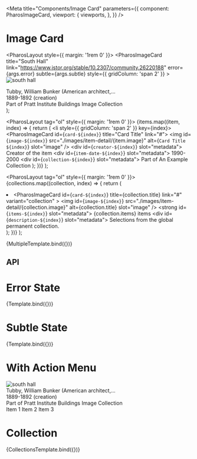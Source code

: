 


<Meta
  title="Components/Image Card"
  parameters={{
    component: PharosImageCard,
    viewport: {
      viewports,
    },
  }}
/>

# Image Card

  <PharosLayout style={{ margin: '1rem 0' }}>
    <PharosImageCard
      title="South Hall"
      link="https://www.jstor.org/stable/10.2307/community.26220188"
      error={args.error}
      subtle={args.subtle}
      style={{ gridColumn: 'span 2' }}
    >
      <img id="image" src="./images/item-detail/collection_5.png" alt="south hall" slot="image" />
      <div id="creator" slot="metadata">
        Tubby, William Bunker (American architect,...
      </div>
      <div id="item-date" slot="metadata">
        1889-1892 (creation)
      </div>
      <div id="collection" slot="metadata">
        Part of
        <PharosLink
          href="https://www.jstor.org/site/pratt/buildings-image"
          onBackground={args.subtle}
        >
          Pratt Institute Buildings Image Collection
        </PharosLink>
      </div>
    </PharosImageCard>
  </PharosLayout>
);

  <PharosLayout tag="ol" style={{ margin: '1rem 0' }}>
    {items.map((item, index) => {
      return (
        <li style={{ gridColumn: 'span 2' }} key={index}>
          <PharosImageCard id={`card-${index}`} title="Card Title" link="#">
            <img
              id={`image-${index}`}
              src="./images/item-detail/{item.image}"
              alt={`Card Title ${index}`}
              slot="image"
            />
            <div id={`creator-${index}`} slot="metadata">
              Creator of the item
            </div>
            <div id={`item-date-${index}`} slot="metadata">
              1990-2000
            </div>
            <div id={`collection-${index}`} slot="metadata">
              Part of
              <PharosLink href="https://www.jstor.org/site/pratt/buildings-image">
                An Example Collection
              </PharosLink>
            </div>
          </PharosImageCard>
        </li>
      );
    })}
  </PharosLayout>
);

  <PharosLayout tag="ol" style={{ margin: '1rem 0' }}>
    {collections.map((collection, index) => {
      return (
        <li className="image-card-example__card--collection" key={index}>
          <PharosImageCard
            id={`card-${index}`}
            title={collection.title}
            link="#"
            variant="collection"
          >
            <img
              id={`image-${index}`}
              src="./images/item-detail/{collection.image}"
              alt={collection.title}
              slot="image"
            />
            <strong id={`items-${index}`} slot="metadata">
              {collection.items} items
            </strong>
            <div id={`description-${index}`} slot="metadata">
              Selections from the global permanent collection.
            </div>
          </PharosImageCard>
        </li>
      );
    })}
  </PharosLayout>
);

<Canvas>
  <Story name="Base">{MultipleTemplate.bind({})}</Story>
</Canvas>

## API

<ArgsTable of={PharosImageCard} />

# Error State

<Canvas>
  <Story name="Error State" args={{ error: true }}>
    {Template.bind({})}
  </Story>
</Canvas>

# Subtle State

<Canvas>
  <Story name="Subtle State" args={{ subtle: true }}>
    {Template.bind({})}
  </Story>
</Canvas>

# With Action Menu

<Canvas>
  <Story name="With Action Menu">
    <Fragment>
      <PharosLayout style={{ margin: '1rem 0' }}>
        <PharosImageCard
          title="South Hall"
          link="https://www.jstor.org/stable/10.2307/community.26220188"
          actionMenu="my-dropdown-menu"
          style={{ gridColumn: 'span 2' }}
        >
          <img
            id="image"
            src="./images/item-detail/collection_5.png"
            alt="south hall"
            slot="image"
          />
          <div id="creator" slot="metadata">
            Tubby, William Bunker (American architect,...
          </div>
          <div id="item-date" slot="metadata">
            1889-1892 (creation)
          </div>
          <div id="collection" slot="metadata">
            Part of
            <PharosLink href="https://www.jstor.org/site/pratt/buildings-image">
              Pratt Institute Buildings Image Collection
            </PharosLink>
          </div>
        </PharosImageCard>
      </PharosLayout>
      <PharosDropdownMenu id="my-dropdown-menu">
        <PharosDropdownMenuItem>Item 1</PharosDropdownMenuItem>
        <PharosDropdownMenuItem>Item 2</PharosDropdownMenuItem>
        <PharosDropdownMenuItem>Item 3</PharosDropdownMenuItem>
      </PharosDropdownMenu>
    </Fragment>
  </Story>
</Canvas>

# Collection

<Canvas>
  <Story name="Collection">{CollectionsTemplate.bind({})}</Story>
</Canvas>
